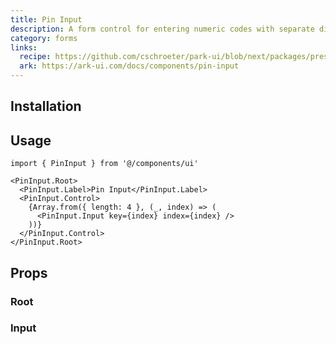 ```yaml
---
title: Pin Input
description: A form control for entering numeric codes with separate digit fields.
category: forms
links:
  recipe: https://github.com/cschroeter/park-ui/blob/next/packages/preset/src/recipes/pin-input.ts
  ark: https://ark-ui.com/docs/components/pin-input
---
```


<ComponentExample name="basic" />

## Installation

<InstallationGuide />

## Usage

```tsx
import { PinInput } from '@/components/ui'
```

```tsx
<PinInput.Root>
  <PinInput.Label>Pin Input</PinInput.Label>
  <PinInput.Control>
    {Array.from({ length: 4 }, (_, index) => (
      <PinInput.Input key={index} index={index} />
    ))}
  </PinInput.Control>
</PinInput.Root>
```

## Props

### Root

<PropsTable part="Root" />

### Input

<PropsTable part="Input" />